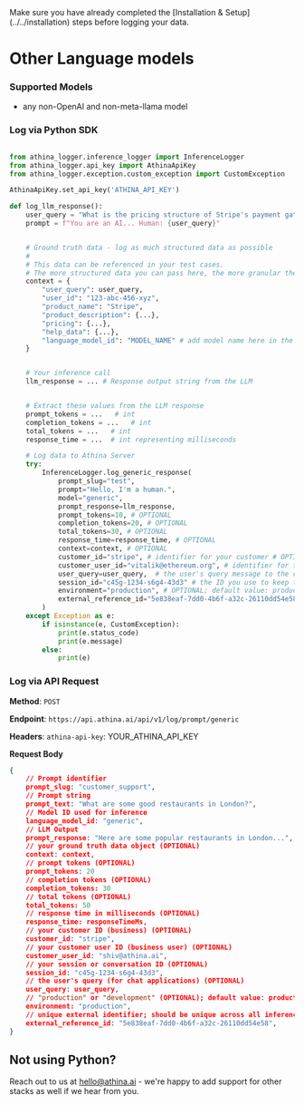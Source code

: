 
<Callout emoji="!!">
  Make sure you have already completed the [Installation &
  Setup](../../installation) steps before logging your data.
</Callout>

# Other Language models

### Supported Models

- any non-OpenAI and non-meta-llama model

### Log via Python SDK

```python

from athina_logger.inference_logger import InferenceLogger
from athina_logger.api_key import AthinaApiKey
from athina_logger.exception.custom_exception import CustomException

AthinaApiKey.set_api_key('ATHINA_API_KEY')

def log_llm_response():
    user_query = "What is the pricing structure of Stripe's payment gateway?"
    prompt = f"You are an AI... Human: {user_query}"


    # Ground truth data - log as much structured data as possible
    #
    # This data can be referenced in your test cases.
    # The more structured data you can pass here, the more granular the tests we can write.
    context = {
        "user_query": user_query,
        "user_id": "123-abc-456-xyz",
        "product_name": "Stripe",
        "product_description": {...},
        "pricing": {...},
        "help_data": {...},
        "language_model_id": "MODEL_NAME" # add model name here in the context
    }


    # Your inference call
    llm_response = ... # Response output string from the LLM


    # Extract these values from the LLM response
    prompt_tokens = ...   # int
    completion_tokens = ...   # int
    total_tokens = ...   # int
    response_time = ...  # int representing milliseconds

    # Log data to Athina Server
    try:
        InferenceLogger.log_generic_response(
            prompt_slug="test",
            prompt="Hello, I'm a human.",
            model="generic",
            prompt_response=llm_response,
            prompt_tokens=10, # OPTIONAL
            completion_tokens=20, # OPTIONAL
            total_tokens=30, # OPTIONAL
            response_time=response_time, # OPTIONAL
            context=context, # OPTIONAL
            customer_id="stripe", # identifier for your customer # OPTIONAL
            customer_user_id="vitalik@ethereum.org", # identifier for the user interacting with the chatbot # OPTIONAL
            user_query=user_query,	# the user's query message to the chatbot # OPTIONAL
            session_id="c45g-1234-s6g4-43d3" # the ID you use to keep track of the conversation / session # OPTIONAL
            environment="production", # OPTIONAL; default value: production
            external_reference_id="5e838eaf-7dd0-4b6f-a32c-26110dd54e58" # OPTIONAL; unique across all inference calls
        )
    except Exception as e:
        if isinstance(e, CustomException):
            print(e.status_code)
            print(e.message)
        else:
            print(e)
```

### Log via API Request

**Method**: `POST`

**Endpoint**: `https://api.athina.ai/api/v1/log/prompt/generic`

**Headers**: `athina-api-key`: YOUR_ATHINA_API_KEY

**Request Body**

```json
{
    // Prompt identifier
    prompt_slug: "customer_support",
    // Prompt string
    prompt_text: "What are some good restaurants in London?",
    // Model ID used for inference
    language_model_id: "generic",
    // LLM Output
    prompt_response: "Here are some popular restaurants in London...",
    // your ground truth data object (OPTIONAL)
    context: context,
    // prompt tokens (OPTIONAL)
    prompt_tokens: 20
    // completion tokens (OPTIONAL)
    completion_tokens: 30
    // total tokens (OPTIONAL)
    total_tokens: 50
    // response time in milliseconds (OPTIONAL)
    response_time: responseTimeMs,
    // your customer ID (business) (OPTIONAL)
    customer_id: "stripe",
    // your customer user ID (business user) (OPTIONAL)
    customer_user_id: "shiv@athina.ai",
    // your session or conversation ID (OPTIONAL)
    session_id: "c45g-1234-s6g4-43d3",
    // the user's query (for chat applications) (OPTIONAL)
    user_query: user_query,
    // "production" or "development" (OPTIONAL); default value: production
    environment: "production",
    // unique external identifier; should be unique across all inference calls
	external_reference_id: "5e838eaf-7dd0-4b6f-a32c-26110dd54e58",
}
```

## Not using Python?

Reach out to us at hello@athina.ai - we're happy to add support for other stacks as well if we hear from you.
